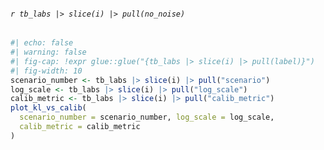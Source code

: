 ###### `r tb_labs |> slice(i) |> pull(no_noise)`

```r
#| echo: false
#| warning: false
#| fig-cap: !expr glue::glue("{tb_labs |> slice(i) |> pull(label)}")
#| fig-width: 10
scenario_number <- tb_labs |> slice(i) |> pull("scenario")
log_scale <- tb_labs |> slice(i) |> pull("log_scale")
calib_metric <- tb_labs |> slice(i) |> pull("calib_metric")
plot_kl_vs_calib(
  scenario_number = scenario_number, log_scale = log_scale, 
  calib_metric = calib_metric
)
```
